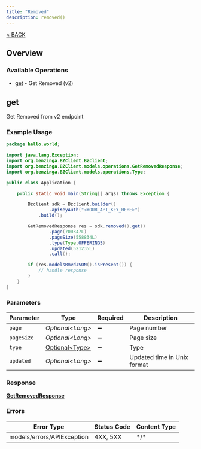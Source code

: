 ```yaml
---
title: "Removed"
description: removed()
---
```

[< BACK](/sdks/languages/java#removed)

## Overview

### Available Operations

* [get](#get) - Get Removed (v2)

## get

Get Removed from v2 endpoint

### Example Usage

```java
package hello.world;

import java.lang.Exception;
import org.benzinga.BZClient.Bzclient;
import org.benzinga.BZClient.models.operations.GetRemovedResponse;
import org.benzinga.BZClient.models.operations.Type;

public class Application {

    public static void main(String[] args) throws Exception {

        Bzclient sdk = Bzclient.builder()
                .apiKeyAuth("<YOUR_API_KEY_HERE>")
            .build();

        GetRemovedResponse res = sdk.removed().get()
                .page(700347L)
                .pageSize(558834L)
                .type(Type.OFFERINGS)
                .updated(521235L)
                .call();

        if (res.modelsRmvdJSON().isPresent()) {
            // handle response
        }
    }
}
```

### Parameters

| Parameter                                          | Type                                               | Required                                           | Description                                        |
| -------------------------------------------------- | -------------------------------------------------- | -------------------------------------------------- | -------------------------------------------------- |
| `page`                                             | *Optional\<Long>*                                  | :heavy_minus_sign:                                 | Page number                                        |
| `pageSize`                                         | *Optional\<Long>*                                  | :heavy_minus_sign:                                 | Page size                                          |
| `type`                                             | [Optional\<Type>](../../models/operations/Type.md) | :heavy_minus_sign:                                 | Type                                               |
| `updated`                                          | *Optional\<Long>*                                  | :heavy_minus_sign:                                 | Updated time in Unix format                        |

### Response

**[GetRemovedResponse](../../models/operations/GetRemovedResponse.md)**

### Errors

| Error Type                 | Status Code                | Content Type               |
| -------------------------- | -------------------------- | -------------------------- |
| models/errors/APIException | 4XX, 5XX                   | \*/\*                      |